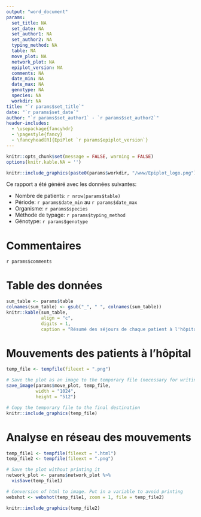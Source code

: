 ```yaml
---
output: "word_document"
params:
  set_title: NA
  set_date: NA
  set_author1: NA
  set_author2: NA
  typing_method: NA
  table: NA
  move_plot: NA
  network_plot: NA
  epiplot_version: NA
  comments: NA
  date_min: NA
  date_max: NA
  genotype: NA
  species: NA
  workdir: NA
title: "`r params$set_title`"
date: "`r params$set_date`"
author: "`r params$set_author1` - `r params$set_author2`"
header-includes:
  - \usepackage{fancyhdr}
  - \pagestyle{fancy}
  - \fancyhead[R]{EpiPlot `r params$epiplot_version`}
---
```


```r
knitr::opts_chunk$set(message = FALSE, warning = FALSE)
options(knitr.kable.NA = '')
```

```r
knitr::include_graphics(paste0(params$workdir, "/www/Epiplot_logo.png"))
```

Ce rapport a été généré avec les données suivantes:

-   Nombre de patients: `r nrow(params$table)`
-   Période: `r params$date_min` au `r params$date_max`
-   Organisme: `r params$species`
-   Méthode de typage: `r params$typing_method`
-   Génotype: `r params$genotype`

# Commentaires

`r params$comments`

\newpage

# Table des données
```r
sum_table <- params$table
colnames(sum_table) <- gsub("_", " ", colnames(sum_table))
knitr::kable(sum_table, 
             align = "c",
             digits = 1,
             caption = "Résumé des séjours de chaque patient à l'hôpital.")
```

\newpage

# Mouvements des patients à l'hôpital
```r
temp_file <- tempfile(fileext = ".png")

# Save the plot as an image to the temporary file (necessary for writing on server)
save_image(params$move_plot, temp_file,
           width = "1024",
           height = "512")

# Copy the temporary file to the final destination
knitr::include_graphics(temp_file)
```

\newpage

# Analyse en réseau des mouvements
```r
temp_file1 <- tempfile(fileext = ".html")
temp_file2 <- tempfile(fileext = ".png")

# Save the plot without printing it
network_plot <- params$network_plot %>% 
  visSave(temp_file1)

# Conversion of html to image. Put in a variable to avoid printing
webshot <- webshot(temp_file1, zoom = 1, file = temp_file2)

knitr::include_graphics(temp_file2)
```